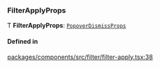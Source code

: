 ### FilterApplyProps

Ƭ **FilterApplyProps**: [`PopoverDismissProps`](interfaces/PopoverDismissProps.md)

#### Defined in

[packages/components/src/filter/filter-apply.tsx:38](https://github.com/vtex/shoreline/blob/8e177fa6d/packages/components/src/filter/filter-apply.tsx#L38)

